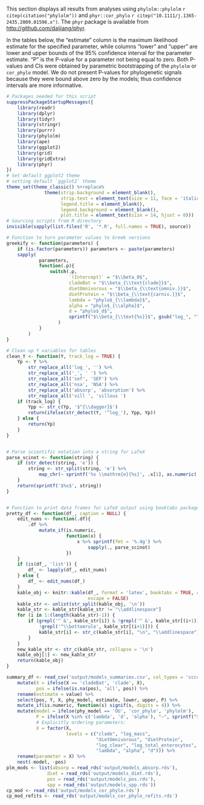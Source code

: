 

This section displays all results from analyses using
`phylolm::phylolm` `r citep(citation("phylolm"))` and 
`phyr::cor_phylo`
`r citep("10.1111/j.1365-2435.2009.01596.x")`.
The `phyr` package is available from <http://github.com/daijiang/phyr>.

In the tables below, the "estimate" column is the maximum likelihood estimate 
for the specified parameter, 
while columns "lower" and "upper" are lower and upper bounds of the 95% confidence 
interval for the parameter estimate.
"P" is the P-value for a parameter not being equal to zero.
Both P-values and CIs were obtained by parametric bootstrapping of the `phylolm`
or `cor_phylo` model.
We do not present P-values for phylogenetic signals because they were bound
above zero by the models; thus confidence intervals are more informative.


 
```r
# Packages needed for this script 
suppressPackageStartupMessages({
    library(readr)
    library(dplyr)
    library(tidyr)
    library(stringr)
    library(purrr)
    library(phylolm)
    library(ape)
    library(ggplot2)
    library(grid)
    library(gridExtra)
    library(phyr)
})
# Set default ggplot2 theme
# setting default `ggplot2` theme
theme_set(theme_classic() %+replace% 
              theme(strip.background = element_blank(),
                    strip.text = element_text(size = 11, face = 'italic'),
                    legend.title = element_blank(),
                    legend.background = element_blank(),
                    plot.title = element_text(size = 14, hjust = 0)))
# Sourcing scripts from R directory
invisible(sapply(list.files('R', '*.R', full.names = TRUE), source))

# Function to turn parameter values to Greek versions
greekify <- function(parameters) {
    if (is.factor(parameters)) parameters <- paste(parameters)
    sapply(
            parameters, 
            function(.p){
                switch(.p, 
                       `(Intercept)` = "$\\beta_0$",
                       cladeBat = "$\\beta_{\\text{clade}}$",
                       dietOmnivorous = "$\\beta_{\\text{omniv.}}$",
                       dietProtein = "$\\beta_{\\text{carniv.}}$",
                       lambda = "phylo$_{\\lambda}$",
                       alpha = "phylo$_{\\alpha}$",
                       d = "phylo$_d$",
                       sprintf("$\\beta_{\\text{%s}}$", gsub("log_", "", .p))
                   )
            }
        )
}

# Clean up Y variables for tables
clean_Y <- function(Y, track_log = TRUE) {
    Yp <- Y %>% 
        str_replace_all('log_', '') %>% 
        str_replace_all('_', ' ') %>% 
        str_replace_all('sef', 'SEF') %>% 
        str_replace_all('nsa', 'NSA') %>% 
        str_replace_all('absorp', 'absorption') %>% 
        str_replace_all('vill ', 'villous ')
    if (track_log) {
        Ypp <- str_c(Yp, '$^{\\dagger}$')
        return(ifelse(str_detect(Y, '^log_'), Ypp, Yp))
    } else {
        return(Yp)
    }
}


# Parse scientific notation into a string for LaTeX
parse_scinot <- function(string) {
    if (str_detect(string, 'e')) {
        string <- str_split(string, 'e') %>% 
            map_chr(~ sprintf('%s \\mathrm{e}{%s}', .x[1], as.numeric(.x[2])))
    }
    return(sprintf('$%s$', string))
}


# Function to print data frames for LaTeX output using booktabs package
pretty_df <- function(df_, caption = NULL) {
    edit_nums <- function(.df){
        .df %>% 
            mutate_if(is.numeric, 
                      function(x) {
                          x %>% sprintf(fmt = '%.4g') %>% 
                              sapply(., parse_scinot)
                      })
    } 
    if (is(df_, 'list')) {
        df_ <- lapply(df_, edit_nums)
    } else {
        df_ <- edit_nums(df_)
    }
    kable_obj <- knitr::kable(df_, format = 'latex', booktabs = TRUE, caption = caption,
                              escape = FALSE)
    kable_str <- unlist(str_split(kable_obj, '\n'))
    kable_str <- kable_str[kable_str != "\\addlinespace"]
    for (i in 1:(length(kable_str)-1)) {
        if (grepl('^ &', kable_str[i]) & !grepl('^ &', kable_str[(i+1)]) & 
            !grepl('^\\bottomrule', kable_str[(i+1)])) {
            kable_str[i] <- str_c(kable_str[i], "\n", "\\addlinespace")
        }
    }
    new_kable_str <- str_c(kable_str, collapse = '\n')
    kable_obj[1] <- new_kable_str
    return(kable_obj)
}
``` 
 
 
```r
summary_df <- read_csv('output/models_summaries.csv', col_types = 'ccccdddd') %>%
    mutate(X = ifelse(X == 'cladeBat', 'clade', X),
           pos = ifelse(is.na(pos), 'all', pos)) %>%  
    rename(estimate = value) %>%
    select(pos, Y, X, phy_model, estimate, lower, upper, P) %>% 
    mutate_if(is.numeric, function(s) signif(s, digits = 4)) %>% 
    mutate(model = ifelse(phy_model == 'OU', 'cor_phylo', 'phylolm'),
           P = ifelse(X %in% c('lambda', 'd', 'alpha'), "–", sprintf("$%.3f$", P)),
           # Explicitly ordering parameters:
           X = factor(X, 
                      levels = c("clade", "log_mass", 
                                 "dietOmnivorous", "dietProtein", 
                                 "log_clear", "log_total_enterocytes", 
                                 "lambda", "alpha", "d"))) %>% 
    rename(parameter = X) %>% 
    nest(-model, -pos)
plm_mods <- list(absorp = read_rds('output/models_absorp.rds'),
               diet = read_rds('output/models_diet.rds'),
               pos = read_rds('output/models_pos.rds'),
               spp = read_rds('output/models_spp.rds'))
cp_mod <- read_rds('output/models_cor_phylo.rds')
cp_mod_refits <- read_rds('output/models_cor_phylo_refits.rds')
```












